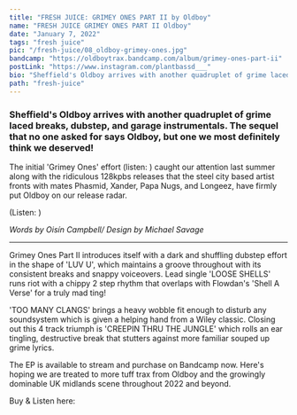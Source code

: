 ---
title: "FRESH JUICE: GRIMEY ONES PART II by Oldboy"
name: "FRESH JUICE GRIMEY ONES PART II Oldboy"
date: "January 7, 2022"
tags: "fresh juice"
pic: "/fresh-juice/08_oldboy-grimey-ones.jpg"
bandcamp: "https://oldboytrax.bandcamp.com/album/grimey-ones-part-ii"
postLink: "https://www.instagram.com/plantbassd___"
bio: "Sheffield's Oldboy arrives with another quadruplet of grime laced breaks, dubstep, and garage instrumentals"
path: "fresh-juice"
---

### Sheffield's Oldboy arrives with another quadruplet of grime laced breaks, dubstep, and garage instrumentals. The sequel that no one asked for says Oldboy, but one we most definitely think we deserved!

The initial 'Grimey Ones' effort (listen: <HoverLink url="oldboytrax.bandcamp.com/album/grimey-ones" external inline />) caught our attention last summer along with the ridiculous 128kpbs releases that the steel city based artist fronts with mates Phasmid, Xander, Papa Nugs, and Longeez, have firmly put Oldboy on our release radar.

(Listen: <HoverLink url="128kbps.bandcamp.com/album/now-thats-what-i-call-c-pyright-infringement-128" external inline />)

<Picture src="/fresh-juice/08_oldboy.jpg" alt="third degree hazmat album art" size={1200} />

<p className="smallText">
  <i>Words by Oisín Campbell/ Design by Michael Savage</i>
</p>

<hr />

Grimey Ones Part II introduces itself with a dark and shuffling dubstep effort in the shape of 'LUV U', which maintains a groove throughout with its consistent breaks and snappy voiceovers. Lead single 'LOOSE SHELLS' runs riot with a chippy 2 step rhythm that overlaps with Flowdan's 'Shell A Verse' for a truly mad ting!

'TOO MANY CLANGS' brings a heavy wobble fit enough to disturb any soundsystem which is given a helping hand from a Wiley classic. Closing out this 4 track triumph is 'CREEPIN THRU THE JUNGLE' which rolls an ear tingling, destructive break that stutters against more familiar souped up grime lyrics.

The EP is available to stream and purchase on Bandcamp now. Here's hoping we are treated to more tuff trax from Oldboy and the growingly dominable UK midlands scene throughout 2022 and beyond.

Buy & Listen here: <HoverLink url="oldboytrax.bandcamp.com/album/grimey-ones-part-ii" external inline />
